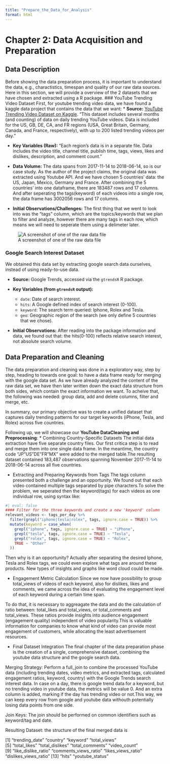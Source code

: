 ```yaml
---
title: "Prepare_the_Data_for_Analysis"
format: html
---
```


# Chapter 2: Data Acquisition and Preparation

## Data Description
Before showing the data preparation process, it is important to understand the data, e.g., charactistics, timespan and quality of our raw data sources. Here in this section, we will provide a overview of the 2 datasets that we have chosen and extracted using a R package.
### YouTube Trending Video Dataset
First, for youtube trending video data, we have found a kaggle data project that contains the data that we want:
*   **Source:** [YouTube Trending Video Dataset on Kaggle](https://www.kaggle.com/datasets/datasnaek/youtube-new). 
"This dataset includes several months (and counting) of data on daily trending YouTube videos. Data is included for the US, GB, DE, CA, and FR regions (USA, Great Britain, Germany, Canada, and France, respectively), with up to 200 listed trending videos per day."

*   **Key Variables (Raw):** 
"Each region’s data is in a separate file. Data includes the video title, channel title, publish time, tags, views, likes and dislikes, description, and comment count."

*   **Data Volume:** 
The data spans from 2017-11-14 to 2018-06-14, so is our case study. As the author of the project claims, the original data was extracted using Youtube API. And we have chosen 5 countries' data: the US, Japan, Mexico, Germany and France. After combining the 5 countries' into one dataframe, there are 183487 rows and 17 columns. And after seperating the tags(keyword) of each videos into a single row, the data frame has 3002056 rows and 17 columns.

*   **Initial Observations/Challenges:** 
The first thing that we went to look into was the "tags" column, which are the topics/keywords that we plan to filter and analyze, however there are many tags in each row, which means we will need to seperate them using a delimeter later.

 ![A screenshot of one of the raw data file](youtube.png)

### Google Search Interest Dataset

We obtained this data set by extracting google search data ourselves, instead of using ready-to-use data.

*   **Source:** Google Trends, accessed via the `gtrendsR` R package.

*   **Key Variables (from `gtrendsR` output):**
    *   `date`: Date of search interest.
    *   `hits`: A Google defined index of search interest (0-100).
    *   `keyword`: The search term queried: Iphone, Rolex and Tesla.
    *   `geo`: Geographic region of the search (we only define 5 countries that we chose).
    
*   **Initial Observations:** After reading into the package information and data, we found out that:
                              the hits(0-100) reflects relative search interest, not absolute search volume.

## Data Preparation and Cleaning
The data preparation and cleaning was done in a exploratory way, step by step, heading to towards one goal:
to have a data frame ready for merging with the google data set. As we have already analyzed the content of the raw data set, we have then later written down the exact data structure from both sides, which contain the exact information we want. To acheive that, the following was needed: group data, add and delete columns, filter and merge, etc. 

In summary, our primary objective was to create a unified dataset that captures daily trending patterns for our target keywords (iPhone, Tesla, and Rolex) across five countries. 

Following up, we will showcase our **YouTube DataCleaning and Preprocessing**:
*  Combining Country-Specific Datasets
    The initial data extraction have five separate country files. Our first critica step is to read and merge them into     one single data frame. In the meantime, the country code "JP"US"DE"FR"MX" were added to the merged table.The            resulting dataset contained 183,487 observations spanning November 2017-11-14 to 2018-06-14 across all five             countries.
    
*  Extracting and Preparing Keywords from Tags
The tags column presented both a challenge and an opportunity. We found out that each video contained multiple tags separated by pipe characters.To solve the problem, we seperated then the keyword(tags) for each videos as one individual row, using syntax like:
```r
#| eval: false
#### Filter for the three keywords and create a new 'keyword' column
relevant_videos <- tags_per_day %>%
  filter(grepl("iphone|tesla|rolex", tags, ignore.case = TRUE)) %>%
  mutate(keyword = case_when(
    grepl("iphone", tags, ignore.case = TRUE) ~ "iPhone",
    grepl("tesla", tags, ignore.case = TRUE) ~ "Tesla",
    grepl("rolex", tags, ignore.case = TRUE) ~ "Rolex",
    TRUE ~ "Other"
  ))
```
Then why is it an opportunity? Actually after separating the desired Iphone, Tesla and Rolex tags, we could even explore what tags are around these products. New types of insights and graphs like word cloud could be made.

*  Engagement Metric Calculation
Since we now have possibility to group total_views of videos of each keyword, also for dislikes, likes and comments, we came across the idea of evaluating the engagement level of each keyword during a certain time span. 

To do that, it is necessary to aggreagate the data and do the calculation of ratio between: total_likes and total_views, or total_comments and total_views. These ratios provide insights into audience engagement (engagement quality) independent of video popularity.This is valuable information for companies to know what kind of video can provide most engagement of customers, while allocating the least advertisement resources.



* Final Dataset Integration
The final chapter of the data preparation phase is the creation of a single, comprehensive dataset, combining the youtube data structure and the google search data.

Merging Strategy: Perform a full_join to combine the processed YouTube data (including trending dates, video metrics, and extracted tags, calculated engagement ratios, keyword, country) with the Google Trends search interest data.  In case on a day, there is google trend data for a keyword, but no trending video in youtube data, the metrics will be value 0. And an extra column is added, marking if the day has trending video or not.This way, we can keep every row from google and youtube data withouth potentially losing data points from one side.

Join Keys: The join should be performed on common identifiers such as keyword/tag and date.

Resulting Dataset: the structure of the final merged data is

[1] "trending_date"        "country"              "keyword"              "total_views"         
[5] "total_likes"          "total_dislikes"       "total_comments"       "video_count"         
[9] "like_dislike_ratio"   "comments_views_ratio" "likes_views_ratio"    "dislikes_views_ratio"
[13] "hits"                 "youtube_status"   





